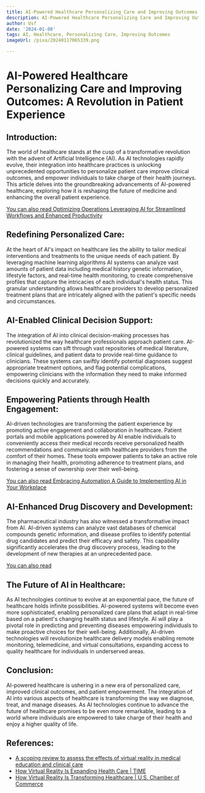 ```yaml
---
title: AI-Powered Healthcare Personalizing Care and Improving Outcomes
description: AI-Powered Healthcare Personalizing Care and Improving Outcomes
author: Usf
date: '2024-01-08'
tags: AI, Healthcare, Personalizing Care, Improving Outcomes
imageUrl: /pixa/20240117065339.png

---
```

# AI-Powered Healthcare Personalizing Care  and Improving Outcomes: A Revolution in Patient Experience

## Introduction:

The world of  healthcare stands at the cusp of a transformative revolution with the advent of Artificial Intelligence (AI).  As AI  technologies  rapidly evolve, their integration into healthcare  practices is unlocking unprecedented opportunities to personalize  patient care  improve  clinical outcomes, and empower individuals  to take charge of  their  health  journeys. This article delves into the groundbreaking  advancements of AI-powered healthcare, exploring how  it is  reshaping  the future of medicine and enhancing the overall patient experience.

[You can also read Optimizing  Operations Leveraging AI for Streamlined Workflows and Enhanced Productivity](Optimizing%20Operations%20Leveraging%20AI%20for%20Streamlined%20Workflows%20and%20Enhanced%20Productivity)


## Redefining Personalized  Care:

At the heart of AI's impact on healthcare lies the  ability to tailor medical interventions and treatments to  the unique needs  of each patient.  By leveraging machine learning algorithms AI systems can analyze vast amounts of patient data including medical history genetic information,  lifestyle factors, and real-time health monitoring, to create comprehensive profiles that capture the intricacies of each individual's health status. This granular understanding allows healthcare providers to develop personalized treatment plans that are intricately aligned with the patient's specific needs and circumstances.

## AI-Enabled Clinical Decision Support:

The  integration of AI into clinical decision-making processes has revolutionized the way healthcare professionals approach patient care. AI-powered systems can sift through vast repositories of medical literature, clinical guidelines, and patient data to provide real-time guidance to  clinicians. These  systems can swiftly  identify potential diagnoses suggest appropriate treatment options, and flag potential complications, empowering clinicians with the information they need to make informed decisions quickly and accurately.

## Empowering Patients through Health Engagement:

AI-driven technologies  are transforming the patient experience by promoting active engagement and collaboration in healthcare. Patient portals and mobile applications powered by AI enable  individuals  to conveniently access their  medical records receive personalized  health recommendations and communicate with healthcare providers from the comfort of their homes. These tools empower patients to take an active role in managing their health, promoting adherence to treatment plans, and fostering a sense of ownership over their well-being.

[You can also read Embracing Automation  A Guide to Implementing AI in Your Workplace](Embracing%20Automation%20A%20Guide%20to%20Implementing%20AI%20in%20Your%20Workplace)


## AI-Enhanced Drug Discovery and Development:

The pharmaceutical industry has also witnessed a transformative impact from AI. AI-driven systems can analyze vast databases  of chemical compounds genetic information, and disease profiles to  identify potential drug  candidates and predict their efficacy and safety. This capability  significantly accelerates the drug discovery  process, leading to the  development of new therapies at an unprecedented pace.

[You can also read ]()


##  The Future of AI in Healthcare:

As AI technologies continue to evolve at an exponential pace, the future of healthcare  holds infinite  possibilities. AI-powered systems will become even more sophisticated, enabling personalized care plans that adapt in real-time based  on a patient's changing  health status and lifestyle. AI will play  a pivotal role in predicting and preventing diseases empowering individuals to make proactive choices for their well-being.  Additionally, AI-driven technologies will revolutionize healthcare delivery models enabling remote monitoring, telemedicine, and virtual consultations, expanding access to quality healthcare for individuals in underserved areas.

## Conclusion:

AI-powered healthcare is ushering  in a  new era of personalized care,  improved clinical outcomes,  and  patient empowerment. The integration of AI into  various aspects of healthcare  is transforming the way we diagnose, treat, and manage diseases. As AI technologies  continue to advance the future of healthcare promises to be even more remarkable, leading to a world where individuals are empowered to take charge  of their health and  enjoy a higher quality of life.

## References:
- [A scoping review to assess the effects of virtual reality in medical education and clinical care](https://www.ncbi.nlm.nih.gov/pmc/articles/PMC9972057/)
- [How Virtual Reality Is Expanding Health Care | TIME](https://time.com/6155085/virtual-reality-improve-health-care/)
- [How Virtual Reality Is Transforming Healthcare | U.S. Chamber of Commerce](https://www.uschamber.com/technology/how-virtual-reality-is-transforming-healthcare)
